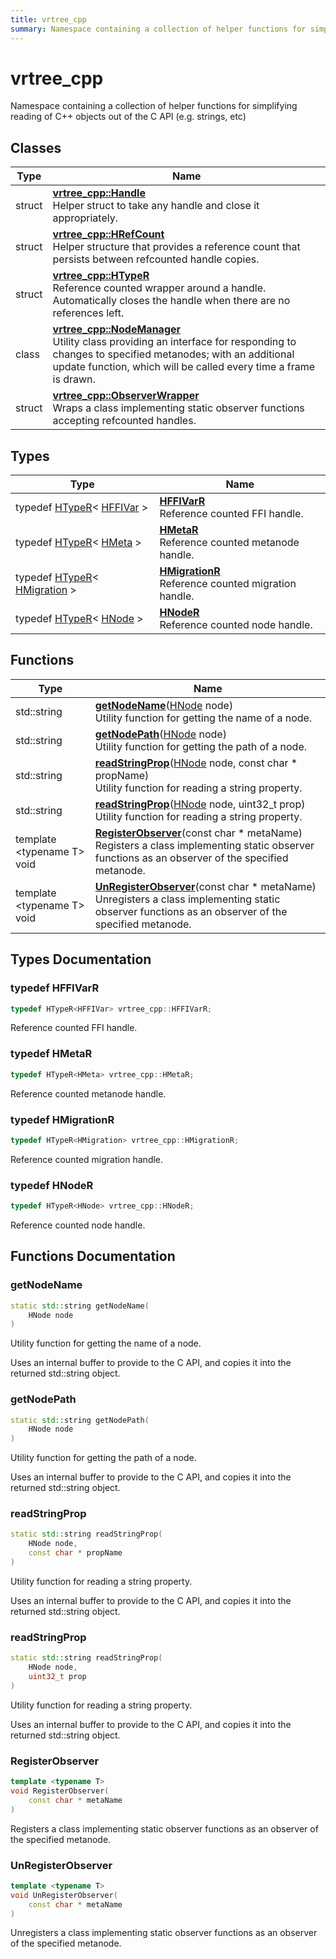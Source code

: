 ```yaml
---
title: vrtree_cpp
summary: Namespace containing a collection of helper functions for simplifying reading of C++ objects out of the C API (e.g. strings, etc) 
---
```


# vrtree_cpp

Namespace containing a collection of helper functions for simplifying reading of C++ objects out of the C API (e.g. strings, etc) 

## Classes

| Type           | Name           |
| -------------- | -------------- |
| struct | **[vrtree_cpp::Handle](../classes/vrtree-cpp-handle.mdx)** <br />Helper struct to take any handle and close it appropriately.  |
| struct | **[vrtree_cpp::HRefCount](../classes/vrtree-cpp-hrefcount.mdx)** <br />Helper structure that provides a reference count that persists between refcounted handle copies.  |
| struct | **[vrtree_cpp::HTypeR](../classes/vrtree-cpp-htyper.mdx)** <br />Reference counted wrapper around a handle. Automatically closes the handle when there are no references left.  |
| class | **[vrtree_cpp::NodeManager](../classes/vrtree-cpp-nodemanager.mdx)** <br />Utility class providing an interface for responding to changes to specified metanodes; with an additional update function, which will be called every time a frame is drawn.  |
| struct | **[vrtree_cpp::ObserverWrapper](../classes/vrtree-cpp-observerwrapper.mdx)** <br />Wraps a class implementing static observer functions accepting refcounted handles.  |

## Types

| Type           | Name           |
| -------------- | -------------- |
| typedef [HTypeR](../classes/vrtree-cpp-htyper.mdx)< [HFFIVar](../definitions/types.mdx#typedef-hffivar) > | **[HFFIVarR](#typedef-hffivarr)** <br />Reference counted FFI handle.  |
| typedef [HTypeR](../classes/vrtree-cpp-htyper.mdx)< [HMeta](../definitions/types.mdx#typedef-hmeta) > | **[HMetaR](#typedef-hmetar)** <br />Reference counted metanode handle.  |
| typedef [HTypeR](../classes/vrtree-cpp-htyper.mdx)< [HMigration](../definitions/types.mdx#typedef-hmigration) > | **[HMigrationR](#typedef-hmigrationr)** <br />Reference counted migration handle.  |
| typedef [HTypeR](../classes/vrtree-cpp-htyper.mdx)< [HNode](../definitions/types.mdx#typedef-hnode) > | **[HNodeR](#typedef-hnoder)** <br />Reference counted node handle.  |

## Functions

|  Type          | Name           |
| -------------- | -------------- |
| std::string | **[getNodeName](#getnodename)**([HNode](../definitions/types.mdx#typedef-hnode) node)<br />Utility function for getting the name of a node.  |
| std::string | **[getNodePath](#getnodepath)**([HNode](../definitions/types.mdx#typedef-hnode) node)<br />Utility function for getting the path of a node.  |
| std::string | **[readStringProp](#readstringprop)**([HNode](../definitions/types.mdx#typedef-hnode) node, const char * propName)<br />Utility function for reading a string property.  |
| std::string | **[readStringProp](#readstringprop)**([HNode](../definitions/types.mdx#typedef-hnode) node, uint32_t prop)<br />Utility function for reading a string property.  |
| template <typename T\> <br />void | **[RegisterObserver](#registerobserver)**(const char * metaName)<br />Registers a class implementing static observer functions as an observer of the specified metanode.  |
| template <typename T\> <br />void | **[UnRegisterObserver](#unregisterobserver)**(const char * metaName)<br />Unregisters a class implementing static observer functions as an observer of the specified metanode.  |

## Types Documentation

### typedef HFFIVarR

```cpp
typedef HTypeR<HFFIVar> vrtree_cpp::HFFIVarR;
```

Reference counted FFI handle. 

### typedef HMetaR

```cpp
typedef HTypeR<HMeta> vrtree_cpp::HMetaR;
```

Reference counted metanode handle. 

### typedef HMigrationR

```cpp
typedef HTypeR<HMigration> vrtree_cpp::HMigrationR;
```

Reference counted migration handle. 

### typedef HNodeR

```cpp
typedef HTypeR<HNode> vrtree_cpp::HNodeR;
```

Reference counted node handle. 

## Functions Documentation

### getNodeName

```cpp
static std::string getNodeName(
    HNode node
)
```

Utility function for getting the name of a node. 

Uses an internal buffer to provide to the C API, and copies it into the returned std::string object. 

### getNodePath

```cpp
static std::string getNodePath(
    HNode node
)
```

Utility function for getting the path of a node. 

Uses an internal buffer to provide to the C API, and copies it into the returned std::string object. 

### readStringProp

```cpp
static std::string readStringProp(
    HNode node,
    const char * propName
)
```

Utility function for reading a string property. 

Uses an internal buffer to provide to the C API, and copies it into the returned std::string object. 

### readStringProp

```cpp
static std::string readStringProp(
    HNode node,
    uint32_t prop
)
```

Utility function for reading a string property. 

Uses an internal buffer to provide to the C API, and copies it into the returned std::string object. 

### RegisterObserver

```cpp
template <typename T>
void RegisterObserver(
    const char * metaName
)
```

Registers a class implementing static observer functions as an observer of the specified metanode. 

### UnRegisterObserver

```cpp
template <typename T>
void UnRegisterObserver(
    const char * metaName
)
```

Unregisters a class implementing static observer functions as an observer of the specified metanode. 
